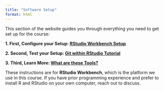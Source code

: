 ```yaml
---
title: "Software Setup"
format: html
---
```


This section of the website guides you through everything you need to get set up for the course:

**1. First, Configure your Setup: [RStudio Workbench Setup](setup-workbench.qmd)**

**2. Second, Test your Setup: [Git within RStudio Tutorial](setup-test.qmd)**

**3. Third, Learn More: [What are these Tools?](what.qmd)**

::: {.callout-note}

These instructions are for **RStudio Workbench**, which is the platform we use in this course. If you have prior programming experience and prefer to install R and RStudio on your own computer, reach out to discuss.

:::

<!--

### First, Configure your Setup

Go to the [RStudio Workbench Setup](setup-workbench.qmd) page and follow the instructions there. This includes three steps:

- Create a (free) GitHub account  
- Log into RStudio Workbench  
- Configure Git inside RStudio Workbench  

Take your time with each step, especially the third one. Everything you set up here will make your workflow smoother later in the course.

### Then, Test Your Setup

Once you've everything configured, test that it's working as expected by completing the [Git within RStudio Tutorial](setup-test.qmd). This will confirm that Git is properly connected and you are ready to go.

::: {.callout-note}

These instructions are specifically for using **RStudio Workbench**, which is the platform we'll be using throughout the course. If you have prior programming experience and prefer to install R and RStudio on your own computer, feel free to reach out to discuss.

:::

-->